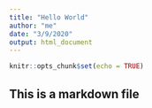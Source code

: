 ```yaml
---
title: "Hello World"
author: "me"
date: "3/9/2020"
output: html_document
---
```


```r
knitr::opts_chunk$set(echo = TRUE)
```

## This is a markdown file